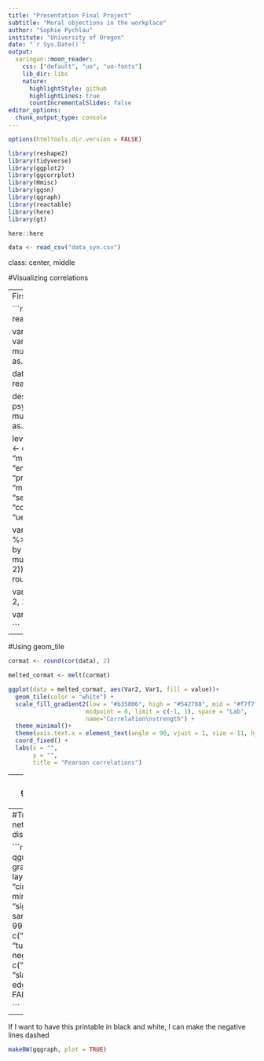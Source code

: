 ```yaml
---
title: "Presentation Final Project"
subtitle: "Moral objections in the workplace"
author: "Sophie Pychlau"
institute: "University of Oregon"
date: "`r Sys.Date()`"
output:
  xaringan::moon_reader:
    css: ["default", "uo", "uo-fonts"]
    lib_dir: libs
    nature:
      highlightStyle: github
      highlightLines: true
      countIncrementalSlides: false
editor_options: 
  chunk_output_type: console
---
```


```r
options(htmltools.dir.version = FALSE)

library(reshape2)
library(tidyverse)
library(ggplot2)
library(ggcorrplot)
library(Hmisc)
library(ggsn)
library(qgraph)
library(reactable)
library(here)
library(gt)

here::here

data <- read_csv("data_syn.csv")

```

class: center, middle

#Visualizing correlations

---
First, the data...

```r

variable_names <- read_csv("variables2.csv") 

variable_names <- variable_names %>% 
  mutate(Function = as.factor(Function))

data <- read_csv("data_syn.csv") 

descriptives <- data %>% 
  psych::describe() %>% 
  mutate(Acronym = as.factor(vars))

levels(descriptives$Acronym) <-  c("prhvos", "prmvos", "morobs", "guilt", "pride", "emorep", "vofrequ", "prhvoss", "obse", "morobss",
                                   "feeltr", "SER", "selfas", "VoicSat", "frame", "comval", "authov", "corese", "ueprorg", "shame", "constr")

variables <- variable_names %>% 
  left_join(descriptives, by = "Acronym") %>% 
  mutate(Mean = round(mean, 2)) %>% 
  mutate(SD = round(sd, 2))

variables <- variables[, c(1, 3, 2, 18, 19, 4)]

variables %>% 
  gt()

```


---

#Using geom_tile

```r

cormat <- round(cor(data), 2)

melted_cormat <- melt(cormat)

ggplot(data = melted_cormat, aes(Var2, Var1, fill = value))+
  geom_tile(color = "white") +
  scale_fill_gradient2(low = "#b35806", high = "#542788", mid = "#f7f7f7", 
                      midpoint = 0, limit = c(-1, 1), space = "Lab", 
                      name="Correlation\nstrength") +
  theme_minimal()+ 
  theme(axis.text.x = element_text(angle = 90, vjust = 1, size = 11, hjust = 1)) + 
  coord_fixed() +
  labs(x = "",
       y = "",
       title = "Pearson correlations")

```


---
#Using ggcorrplot package 

```r

cormat_pearson <- rcorr(as.matrix(data), type = "pearson")
p.mat <- cormat_pearson$P

ggcorrplot(cormat, method = "square", 
           type = "lower", 
           lab = TRUE,
           lab_size = 2,
           title = "Pearson correlations\nOnly significant (alpha < .05) correlations shown",
           hc.order = TRUE,
           outline.col = "white",
           p.mat = p.mat,
           sig.level = 0.05,
           insig = "blank") + 
  scale_fill_gradient2(low = "#542788", high = "#b35806", mid = "#f7f7f7", 
                      midpoint = 0, limit = c(-1, 1), space = "Lab", 
                      name = "Correlation\nstrength") +
  labs(title = "Correlation matrix using ggcorrplot")

```

---
#Trying a network-like display

```r

 gqgraph <- qgraph(cormat, 
        graph = "pcor", 
        layout = "circle", 
        minimum = "sig", 
        sampleSize = 99, 
        posCol = c("#ef8a62", "turquoise4"), 
        negCol = c("#67a9cf", "slateblue3"),
        edge.labels = FALSE) 

```

---

If I want to have this printable in black and white, I can make the negative lines dashed

```r
makeBW(gqgraph, plot = TRUE)
```

